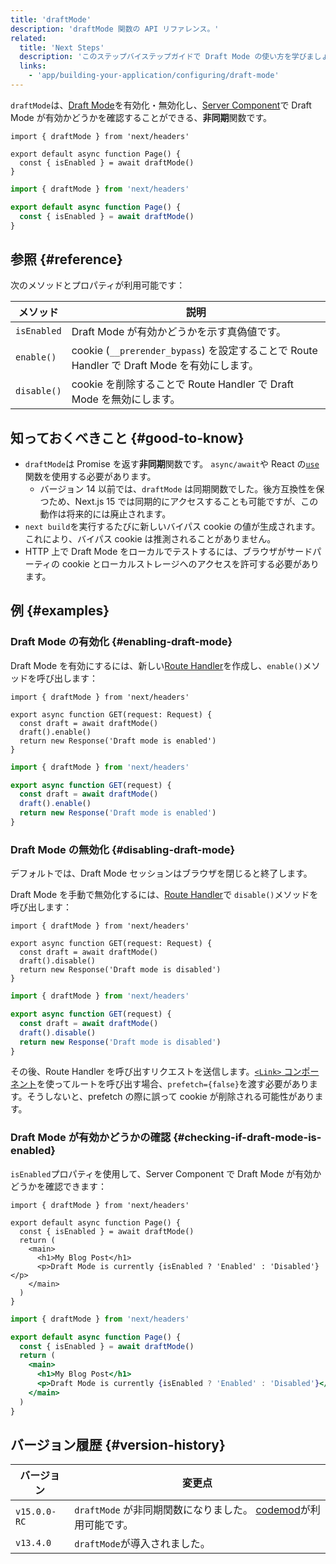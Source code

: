```yaml
---
title: 'draftMode'
description: 'draftMode 関数の API リファレンス。'
related:
  title: 'Next Steps'
  description: 'このステップバイステップガイドで Draft Mode の使い方を学びましょう。'
  links:
    - 'app/building-your-application/configuring/draft-mode'
---
```


`draftMode`は、[Draft Mode](/docs/app/building-your-application/configuring/draft-mode)を有効化・無効化し、[Server Component](/docs/app/building-your-application/rendering/server-components)で Draft Mode が有効かどうかを確認することができる、**非同期**関数です。

<Tabs>
<TabItem value="tsx" label="TypeScript">

```tsx title="app/page.ts" switcher
import { draftMode } from 'next/headers'

export default async function Page() {
  const { isEnabled } = await draftMode()
}
```

</TabItem>
<TabItem value="jsx" label="JavaScript">

```jsx title="app/page.js" switcher
import { draftMode } from 'next/headers'

export default async function Page() {
  const { isEnabled } = await draftMode()
}
```

</TabItem>
</Tabs>

## 参照 {#reference}

次のメソッドとプロパティが利用可能です：

| メソッド    | 説明                                                                                        |
| ----------- | ------------------------------------------------------------------------------------------- |
| `isEnabled` | Draft Mode が有効かどうかを示す真偽値です。                                                 |
| `enable()`  | cookie (`__prerender_bypass`) を設定することで Route Handler で Draft Mode を有効にします。 |
| `disable()` | cookie を削除することで Route Handler で Draft Mode を無効にします。                        |

## 知っておくべきこと {#good-to-know}

- `draftMode`は Promise を返す**非同期**関数です。 `async/await`や React の[`use`](https://react.dev/reference/react/use)関数を使用する必要があります。
  - バージョン 14 以前では、`draftMode` は同期関数でした。後方互換性を保つため、Next.js 15 では同期的にアクセスすることも可能ですが、この動作は将来的には廃止されます。
- `next build`を実行するたびに新しいバイパス cookie の値が生成されます。これにより、バイパス cookie は推測されることがありません。
- HTTP 上で Draft Mode をローカルでテストするには、ブラウザがサードパーティの cookie とローカルストレージへのアクセスを許可する必要があります。

## 例 {#examples}

### Draft Mode の有効化 {#enabling-draft-mode}

Draft Mode を有効にするには、新しい[Route Handler](/docs/app/building-your-application/routing/route-handlers)を作成し、`enable()`メソッドを呼び出します：

<Tabs>
<TabItem value="tsx" label="TypeScript">

```tsx title="app/draft/route.ts" switcher
import { draftMode } from 'next/headers'

export async function GET(request: Request) {
  const draft = await draftMode()
  draft().enable()
  return new Response('Draft mode is enabled')
}
```

</TabItem>
<TabItem value="js" label="JavaScript">

```js title="app/draft/route.js" switcher
import { draftMode } from 'next/headers'

export async function GET(request) {
  const draft = await draftMode()
  draft().enable()
  return new Response('Draft mode is enabled')
}
```

</TabItem>
</Tabs>

### Draft Mode の無効化 {#disabling-draft-mode}

デフォルトでは、Draft Mode セッションはブラウザを閉じると終了します。

Draft Mode を手動で無効化するには、[Route Handler](/docs/app/building-your-application/routing/route-handlers)で `disable()`メソッドを呼び出します：

<Tabs>
<TabItem value="tsx" label="TypeScript">

```tsx title="app/draft/route.ts" switcher
import { draftMode } from 'next/headers'

export async function GET(request: Request) {
  const draft = await draftMode()
  draft().disable()
  return new Response('Draft mode is disabled')
}
```

</TabItem>
<TabItem value="js" label="JavaScript">

```js title="app/draft/route.js" switcher
import { draftMode } from 'next/headers'

export async function GET(request) {
  const draft = await draftMode()
  draft().disable()
  return new Response('Draft mode is disabled')
}
```

</TabItem>
</Tabs>

その後、Route Handler を呼び出すリクエストを送信します。[`<Link>` コンポーネント](/docs/app/api-reference/components/link)を使ってルートを呼び出す場合、`prefetch={false}`を渡す必要があります。そうしないと、prefetch の際に誤って cookie が削除される可能性があります。

### Draft Mode が有効かどうかの確認 {#checking-if-draft-mode-is-enabled}

`isEnabled`プロパティを使用して、Server Component で Draft Mode が有効かどうかを確認できます：

<Tabs>
<TabItem value="tsx" label="TypeScript">

```tsx title="app/page.ts" switcher
import { draftMode } from 'next/headers'

export default async function Page() {
  const { isEnabled } = await draftMode()
  return (
    <main>
      <h1>My Blog Post</h1>
      <p>Draft Mode is currently {isEnabled ? 'Enabled' : 'Disabled'}</p>
    </main>
  )
}
```

</TabItem>
<TabItem value="jsx" label="JavaScript">

```jsx title="app/page.js" switcher
import { draftMode } from 'next/headers'

export default async function Page() {
  const { isEnabled } = await draftMode()
  return (
    <main>
      <h1>My Blog Post</h1>
      <p>Draft Mode is currently {isEnabled ? 'Enabled' : 'Disabled'}</p>
    </main>
  )
}
```

</TabItem>
</Tabs>

## バージョン履歴 {#version-history}

| バージョン   | 変更点                                                                                                                       |
| ------------ | ---------------------------------------------------------------------------------------------------------------------------- |
| `v15.0.0-RC` | `draftMode` が非同期関数になりました。 [codemod](/docs/app/building-your-application/upgrading/codemods#150)が利用可能です。 |
| `v13.4.0`    | `draftMode`が導入されました。                                                                                                |
